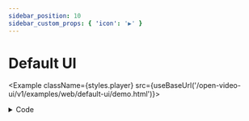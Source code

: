 ```yaml
---
sidebar_position: 10
sidebar_custom_props: { 'icon': '▶️' }
---
```


# Default UI


<Example className={styles.player} src={useBaseUrl('/open-video-ui/v1/examples/web/default-ui/demo.html')}></Example>

<details>
    <summary>Code</summary>
    ```html showLineNumbers
    <theoplayer-default-ui
        configuration='{"libraryLocation":"/path/to/theoplayer/","license":"your_theoplayer_license"}'
        source='{"sources":{"src":"https://cdn.theoplayer.com/video/big_buck_bunny/big_buck_bunny.m3u8"},"textTracks":[{"default":true,"src":"https://cdn.theoplayer.com/video/big_buck_bunny/thumbnails.vtt","label":"thumbnails","kind":"metadata"}]}'
        fluid
    ></theoplayer-default-ui>
    ```

    [📜 View full source on GitHub](https://github.com/THEOplayer/web-ui/blob/main/docs/static/open-video-ui/v1/examples/web/default-ui/demo.html)

</details>
